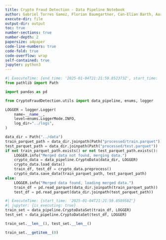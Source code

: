 ```yaml
---
title: Crypto Fraud Detection - Data Pipeline Notebook
author: Gabriel Torres Gamez, Florian Baumgartner, Can-Elian Barth, Aaron Brülisauer
execute-dir: file
output-dir: output
toc: true
number-sections: true
number-depth: 2
papersize: a4paper
code-line-numbers: true
code-fold: true
code-overflow: wrap
self-contained: true
jupyter: python3
---
```


```python
#| ExecuteTime: {end_time: '2025-01-04T21:21:59.852373Z', start_time: '2025-01-04T21:21:58.909596Z'}
from pathlib import Path

import pandas as pd

from CryptoFraudDetection.utils import data_pipeline, enums, logger

LOGGER = logger.Logger(
    name=__name__,
    level=enums.LoggerMode.INFO,
    log_dir="../logs",
)
```

```python
data_dir = Path("../data")
train_parquet_path = data_dir.joinpath(Path("processed/train.parquet"))
test_parquet_path = data_dir.joinpath(Path("processed/test.parquet"))
if not train_parquet_path.exists() or not test_parquet_path.exists():
    LOGGER.info("Merged data not found, merging data.")
    crypto_data = data_pipeline.CryptoData(data_dir, LOGGER)
    crypto_data.load_data()
    train_df, test_df = crypto_data.preprocess()
    crypto_data.save_data(train_parquet_path, test_parquet_path)
else:
    LOGGER.info("Merged data found, loading merged data.")
    train_df = pd.read_parquet(data_dir.joinpath(train_parquet_path))
    test_df = pd.read_parquet(data_dir.joinpath(test_parquet_path))
```

```python
#| ExecuteTime: {start_time: '2025-01-04T21:21:59.858958Z'}
#| jupyter: {is_executing: true}
train_set = data_pipeline.CryptoDataSet(train_df, LOGGER)
test_set = data_pipeline.CryptoDataSet(test_df, LOGGER)
```

```python
train_set.__len__(), test_set.__len__()
```

```python
train_set.__getitem__(0)
```


